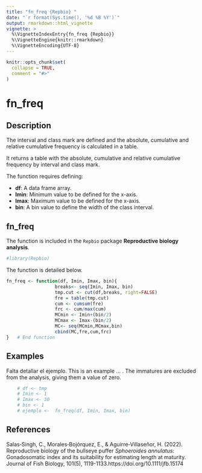 ```yaml
---
title: "fn_freq {Repbio} "
date: "`r format(Sys.time(), '%d %B %Y')`"
output: rmarkdown::html_vignette
vignette: >
  %\VignetteIndexEntry{fn_freq {Repbio}}
  %\VignetteEngine{knitr::rmarkdown}
  %\VignetteEncoding{UTF-8}
---
```


```r
knitr::opts_chunk$set(
  collapse = TRUE,
  comment = "#>"
)
```

# fn_freq

## Description

The interval and class mark are defined and the absolute, cumulative and
 relative cumulative frequency is calculated in a table.

It returns a table with the absolute, cumulative and relative cumulative
 frequency by interval and class mark.

The function requires defining:

 * **df**: A data frame array.  
 * **Imin**: Minimum value to be defined for the x-axis.
 * **Imax**: Maximum value to be defined for the x-axis.
 * **bin**: A bin value to define the width of the class interval.

## fn_freq

The function is included in the `Repbio` package **Reproductive biology analysis**.


```r
#library(Repbio)
```


The function is detailed below.

```r
fn_freq <- function(df, Imin, Imax, bin){
                  breaks<- seq(Imin, Imax, bin)
                  tmp.cut <- cut(df,breaks, right=FALSE)
                  fre = table(tmp.cut)
                  cum <- cumsum(fre)
                  frc <- cum/max(cum)
                  MCmin <- Imin+(bin/2)
                  MCmax <- Imax-(bin/2)
                  MC<- seq(MCmin,MCmax,bin)
                  cbind(MC,fre,cum,frc)
}   # End function
```


## Examples

Falta detallar el ejemplo. This is an example ... .
The immatures are excluded from the analysis, giving them a value of zero.

```r
    # df <- tmp
    # Imin <- 1
    # Imax <- 30
    # bin <- 1
    # ejemplo <-  fn_freq(df, Imin, Imax, bin)
```


## References

Salas‐Singh, C., Morales‐Bojórquez, E., & Aguirre‐Villaseñor, H. (2022). Reproductive biology of the bullseye puffer *Sphoeroides annulatus*: Gonadosomatic index and its suitability for estimating length at maturity. Journal of Fish Biology, 101(5), 1119-1133.https://doi.org/10.1111/jfb.15174
